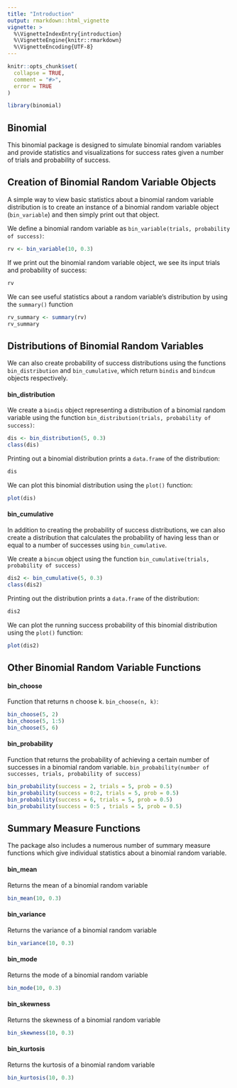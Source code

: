 ```yaml
---
title: "Introduction"
output: rmarkdown::html_vignette
vignette: >
  %\VignetteIndexEntry{introduction}
  %\VignetteEngine{knitr::rmarkdown}
  %\VignetteEncoding{UTF-8}
---
```


```r
knitr::opts_chunk$set(
  collapse = TRUE,
  comment = "#>",
  error = TRUE
)
```

```r
library(binomial)
```

## Binomial

This binomial package is designed to simulate binomial random variables and provide statistics and visualizations for success rates given a number of trials and probability of success. 

## Creation of Binomial Random Variable Objects
A simple way to view basic statistics about a binomial random variable distribution is to create an instance of a binomial random variable object (`bin_variable`) and then simply print out that object. 

We define a binomial random variable as `bin_variable(trials, probability of success)`:
```r
rv <- bin_variable(10, 0.3)
```

If we print out the binomial random variable object, we see its input trials and probability of success:
```r
rv
```

We can see useful statistics about a random variable's distribution by using the `summary()` function
```r
rv_summary <- summary(rv)
rv_summary
```

## Distributions of Binomial Random Variables
We can also create probability of success distributions using the functions `bin_distribution` and `bin_cumulative`, which return `bindis` and `bindcum` objects respectively. 

#### bin_distribution
We create a `bindis` object representing a distribution of a binomial random variable using the function `bin_distribution(trials, probability of success)`:
```r
dis <- bin_distribution(5, 0.3)
class(dis)
```

Printing out a binomial distribution prints a `data.frame` of the distribution:
```r
dis
```

We can plot this binomial distribution using the `plot()` function:
```r
plot(dis)
```

#### bin_cumulative
In addition to creating the probability of success distributions, we can also create a distribution that calculates the probability of having less than or equal to a number of successes using `bin_cumulative`.

We create a `bincum` object using the function `bin_cumulative(trials, probability of success)`
```r
dis2 <- bin_cumulative(5, 0.3)
class(dis2)
```

Printing out the distribution prints a `data.frame` of the distribution:
```r
dis2
```

We can plot the running success probability of this binomial distribution using the `plot()` function:
```r
plot(dis2)
```

## Other Binomial Random Variable Functions

#### bin_choose
Function that returns n choose k. `bin_choose(n, k)`:
```r
bin_choose(5, 2)
bin_choose(5, 1:5)
bin_choose(5, 6)
```

#### bin_probability
Function that returns the probability of achieving a certain number of successes in a binomial random variable. `bin_probability(number of successes, trials, probability of success)`
```r
bin_probability(success = 2, trials = 5, prob = 0.5)
bin_probability(success = 0:2, trials = 5, prob = 0.5)
bin_probability(success = 6, trials = 5, prob = 0.5)
bin_probability(success = 0:5 , trials = 5, prob = 0.5)
```

## Summary Measure Functions
The package also includes a numerous number of summary measure functions which give individual statistics about a binomial random variable.

#### bin_mean
Returns the mean of a binomial random variable
```r
bin_mean(10, 0.3)
```

#### bin_variance
Returns the variance of a binomial random variable
```r
bin_variance(10, 0.3)
```

#### bin_mode
Returns the mode of a binomial random variable
```r
bin_mode(10, 0.3)
```

#### bin_skewness
Returns the skewness of a binomial random variable
```r
bin_skewness(10, 0.3)
```

#### bin_kurtosis
Returns the kurtosis of a binomial random variable
```r
bin_kurtosis(10, 0.3)
```

